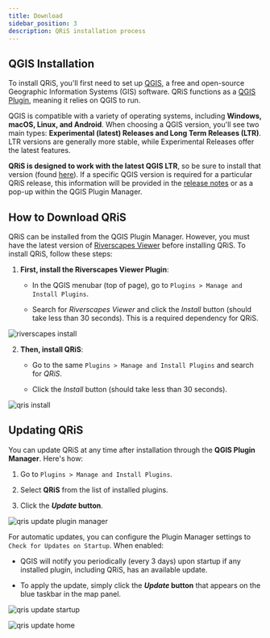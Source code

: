 ```yaml
---
title: Download
sidebar_position: 3
description: QRiS installation process
---
```

## QGIS Installation

To install QRiS, you'll first need to set up [QGIS](https://qgis.org/), a free and open-source Geographic Information Systems (GIS) software. QRiS functions as a [QGIS Plugin](https://plugins.qgis.org/), meaning it relies on QGIS to run.

QGIS is compatible with a variety of operating systems, including **Windows, macOS, Linux, and Android**. When choosing a QGIS version, you'll see two main types: **Experimental (latest) Releases and Long Term Releases (LTR)**. LTR versions are generally more stable, while Experimental Releases offer the latest features.

**QRiS is designed to work with the latest QGIS LTR**, so be sure to install that version (found [here](https://qgis.org/download/)). If a specific QGIS version is required for a particular QRiS release, this information will be provided in the [release notes](https://github.com/Riverscapes/QRiS/releases) or as a pop-up within the QGIS Plugin Manager.

## How to Download QRiS

QRiS can be installed from the QGIS Plugin Manager. However, you must have the latest version of [Riverscapes Viewer](https://viewer.riverscapes.net/) before installing QRiS. To install QRiS, follow these steps: 

  1. **First, install the Riverscapes Viewer Plugin**:

      - In the QGIS menubar (top of page), go to `Plugins > Manage and Install Plugins`. 

      - Search for *Riverscapes Viewer* and click the *Install* button (should take less than 30 seconds). This is a required dependency for QRiS.

![riverscapes install](/images/QRiS_Install_Step_1.png) 

  2. **Then, install QRiS**:

      - Go to the same `Plugins > Manage and Install Plugins` and search for *QRiS*.

      - Click the *Install* button (should take less than 30 seconds).

![qris install](/images/QRiS_Install_Step_2.png) 

## Updating QRiS

You can update QRiS at any time after installation through the **QGIS Plugin Manager**. Here's how:

  1. Go to `Plugins > Manage and Install Plugins`.

  2. Select **QRiS** from the list of installed plugins.

  3. Click the ***Update* button**.

![qris update plugin manager](/images/Update_QRiS_Plugin_1.png) 

For automatic updates, you can configure the Plugin Manager settings to `Check for Updates on Startup`. When enabled:

- QGIS will notify you periodically (every 3 days) upon startup if any installed plugin, including QRiS, has an available update.

- To apply the update, simply click the ***Update* button** that appears on the blue taskbar in the map panel.

![qris update startup](/images/Update_QRiS_Plugin_2.png) 

![qris update home](/images/Update_QRiS_Home_Page.png) 
